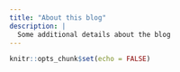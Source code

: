 ```yaml
---
title: "About this blog"
description: |
  Some additional details about the blog
---
```

 
```r
knitr::opts_chunk$set(echo = FALSE)
```
